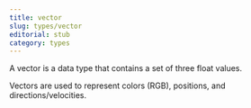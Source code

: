 ```yaml
---
title: vector
slug: types/vector
editorial: stub
category: types
---
```


<LSLType
	name="vector"
/>

A vector is a data type that contains a set of three float values.

Vectors are used to represent colors (RGB), positions, and directions/velocities.
